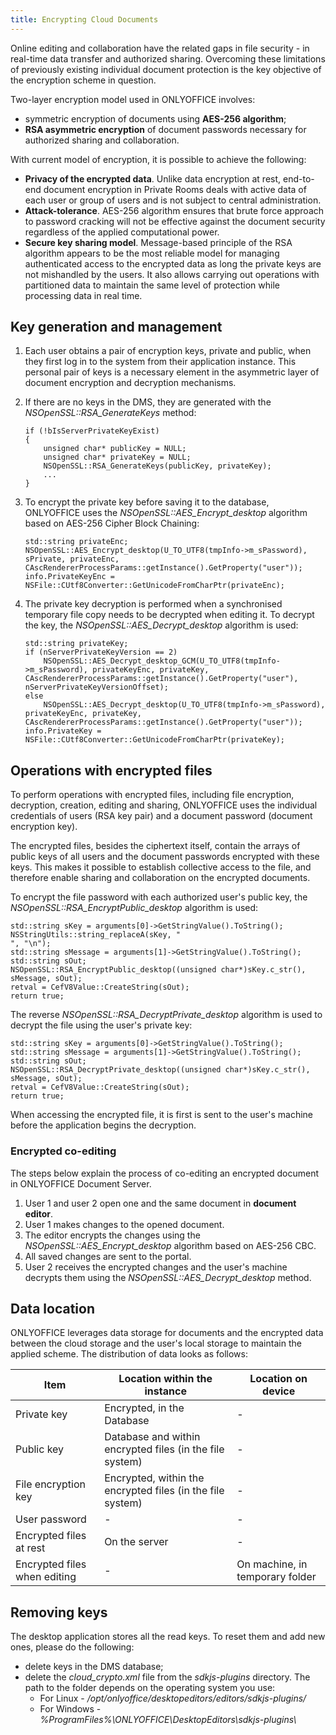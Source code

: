 ```yaml
---
title: Encrypting Cloud Documents
---
```

Online editing and collaboration have the related gaps in file security - in real-time data transfer and authorized sharing. Overcoming these limitations of previously existing individual document protection is the key objective of the encryption scheme in question.

Two-layer encryption model used in ONLYOFFICE involves:

* symmetric encryption of documents using **AES-256 algorithm**;
* **RSA asymmetric encryption** of document passwords necessary for authorized sharing and collaboration.

With current model of encryption, it is possible to achieve the following:

* **Privacy of the encrypted data**. Unlike data encryption at rest, end-to-end document encryption in Private Rooms deals with active data of each user or group of users and is not subject to central administration.
* **Attack-tolerance**. AES-256 algorithm ensures that brute force approach to password cracking will not be effective against the document security regardless of the applied computational power.
* **Secure key sharing model**. Message-based principle of the RSA algorithm appears to be the most reliable model for managing authenticated access to the encrypted data as long the private keys are not mishandled by the users. It also allows carrying out operations with partitioned data to maintain the same level of protection while processing data in real time.

## Key generation and management

1. Each user obtains a pair of encryption keys, private and public, when they first log in to the system from their application instance. This personal pair of keys is a necessary element in the asymmetric layer of document encryption and decryption mechanisms.

2. If there are no keys in the DMS, they are generated with the *NSOpenSSL::RSA\_GenerateKeys* method:

   ```
   if (!bIsServerPrivateKeyExist)
   {
       unsigned char* publicKey = NULL;
       unsigned char* privateKey = NULL;
       NSOpenSSL::RSA_GenerateKeys(publicKey, privateKey);
       ...
   }
   ```

3. To encrypt the private key before saving it to the database, ONLYOFFICE uses the *NSOpenSSL::AES\_Encrypt\_desktop* algorithm based on AES-256 Cipher Block Chaining:

   ```
   std::string privateEnc;
   NSOpenSSL::AES_Encrypt_desktop(U_TO_UTF8(tmpInfo->m_sPassword), sPrivate, privateEnc, CAscRendererProcessParams::getInstance().GetProperty("user"));
   info.PrivateKeyEnc = NSFile::CUtf8Converter::GetUnicodeFromCharPtr(privateEnc);
   ```

4. The private key decryption is performed when a synchronised temporary file copy needs to be decrypted when editing it. To decrypt the key, the *NSOpenSSL::AES\_Decrypt\_desktop* algorithm is used:

   ```
   std::string privateKey;
   if (nServerPrivateKeyVersion == 2)
       NSOpenSSL::AES_Decrypt_desktop_GCM(U_TO_UTF8(tmpInfo->m_sPassword), privateKeyEnc, privateKey, CAscRendererProcessParams::getInstance().GetProperty("user"), nServerPrivateKeyVersionOffset);
   else
       NSOpenSSL::AES_Decrypt_desktop(U_TO_UTF8(tmpInfo->m_sPassword), privateKeyEnc, privateKey, CAscRendererProcessParams::getInstance().GetProperty("user"));
   info.PrivateKey = NSFile::CUtf8Converter::GetUnicodeFromCharPtr(privateKey);
   ```

## Operations with encrypted files

To perform operations with encrypted files, including file encryption, decryption, creation, editing and sharing, ONLYOFFICE uses the individual credentials of users (RSA key pair) and a document password (document encryption key).

The encrypted files, besides the ciphertext itself, contain the arrays of public keys of all users and the document passwords encrypted with these keys. This makes it possible to establish collective access to the file, and therefore enable sharing and collaboration on the encrypted documents.

To encrypt the file password with each authorized user's public key, the *NSOpenSSL::RSA\_EncryptPublic\_desktop* algorithm is used:

```
std::string sKey = arguments[0]->GetStringValue().ToString();
NSStringUtils::string_replaceA(sKey, "
", "\n");
std::string sMessage = arguments[1]->GetStringValue().ToString();
std::string sOut;
NSOpenSSL::RSA_EncryptPublic_desktop((unsigned char*)sKey.c_str(), sMessage, sOut);
retval = CefV8Value::CreateString(sOut);
return true;
```

The reverse *NSOpenSSL::RSA\_DecryptPrivate\_desktop* algorithm is used to decrypt the file using the user's private key:

```
std::string sKey = arguments[0]->GetStringValue().ToString();
std::string sMessage = arguments[1]->GetStringValue().ToString();
std::string sOut;
NSOpenSSL::RSA_DecryptPrivate_desktop((unsigned char*)sKey.c_str(), sMessage, sOut);
retval = CefV8Value::CreateString(sOut);
return true;
```

When accessing the encrypted file, it is first is sent to the user's machine before the application begins the decryption.

### Encrypted co-editing

The steps below explain the process of co-editing an encrypted document in ONLYOFFICE Document Server.

1. User 1 and user 2 open one and the same document in **document editor**.
2. User 1 makes changes to the opened document.
3. The editor encrypts the changes using the *NSOpenSSL::AES\_Encrypt\_desktop* algorithm based on AES-256 CBC.
4. All saved changes are sent to the portal.
5. User 2 receives the encrypted changes and the user's machine decrypts them using the *NSOpenSSL::AES\_Decrypt\_desktop* method.

## Data location

ONLYOFFICE leverages data storage for documents and the encrypted data between the cloud storage and the user's local storage to maintain the applied scheme. The distribution of data looks as follows:

| Item                         | Location within the instance                               | Location on device              |
| ---------------------------- | ---------------------------------------------------------- | ------------------------------- |
| Private key                  | Encrypted, in the Database                                 | -                               |
| Public key                   | Database and within encrypted files (in the file system)   | -                               |
| File encryption key          | Encrypted, within the encrypted files (in the file system) | -                               |
| User password                | -                                                          | -                               |
| Encrypted files at rest      | On the server                                              | -                               |
| Encrypted files when editing | -                                                          | On machine, in temporary folder |

## Removing keys

The desktop application stores all the read keys. To reset them and add new ones, please do the following:

* delete keys in the DMS database;
* delete the *cloud\_crypto.xml* file from the *sdkjs-plugins* directory. The path to the folder depends on the operating system you use:
  * For Linux - */opt/onlyoffice/desktopeditors/editors/sdkjs-plugins/*
  * For Windows - *%ProgramFiles%\ONLYOFFICE\DesktopEditors\sdkjs-plugins\\*
